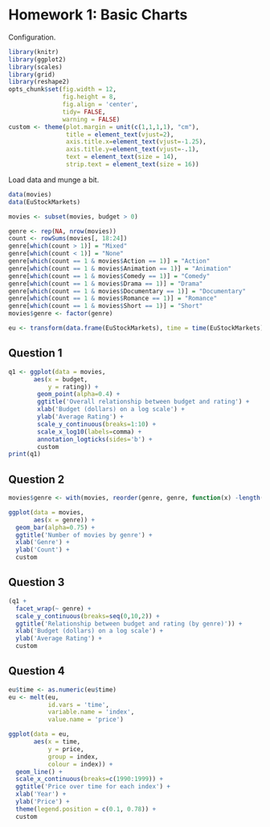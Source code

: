 Homework 1: Basic Charts
========================

Configuration.

```r
library(knitr)
library(ggplot2)
library(scales)
library(grid)
library(reshape2)
opts_chunk$set(fig.width = 12,
               fig.height = 8,
               fig.align = 'center',
               tidy= FALSE,
               warning = FALSE)
custom <- theme(plot.margin = unit(c(1,1,1,1), "cm"),
                title = element_text(vjust=2),
                axis.title.x=element_text(vjust=-1.25),
                axis.title.y=element_text(vjust=-.1),
                text = element_text(size = 14),
                strip.text = element_text(size = 16))
```

Load data and munge a bit.

```r
data(movies) 
data(EuStockMarkets)

movies <- subset(movies, budget > 0)

genre <- rep(NA, nrow(movies))
count <- rowSums(movies[, 18:24])
genre[which(count > 1)] = "Mixed"
genre[which(count < 1)] = "None"
genre[which(count == 1 & movies$Action == 1)] = "Action"
genre[which(count == 1 & movies$Animation == 1)] = "Animation"
genre[which(count == 1 & movies$Comedy == 1)] = "Comedy"
genre[which(count == 1 & movies$Drama == 1)] = "Drama"
genre[which(count == 1 & movies$Documentary == 1)] = "Documentary"
genre[which(count == 1 & movies$Romance == 1)] = "Romance"
genre[which(count == 1 & movies$Short == 1)] = "Short"
movies$genre <- factor(genre)

eu <- transform(data.frame(EuStockMarkets), time = time(EuStockMarkets))
```

## Question 1

```r
q1 <- ggplot(data = movies, 
       aes(x = budget,
           y = rating)) +
        geom_point(alpha=0.4) +
        ggtitle('Overall relationship between budget and rating') +
        xlab('Budget (dollars) on a log scale') +
        ylab('Average Rating') +
        scale_y_continuous(breaks=1:10) +
        scale_x_log10(labels=comma) +
        annotation_logticks(sides='b') +
        custom
print(q1)
```

## Question 2

```r
movies$genre <- with(movies, reorder(genre, genre, function(x) -length(x)))

ggplot(data = movies,
       aes(x = genre)) +
  geom_bar(alpha=0.75) +
  ggtitle('Number of movies by genre') +
  xlab('Genre') +
  ylab('Count') +
  custom
```

## Question 3
```r
(q1 + 
  facet_wrap(~ genre) + 
  scale_y_continuous(breaks=seq(0,10,2)) +
  ggtitle('Relationship between budget and rating (by genre)')) +
  xlab('Budget (dollars) on a log scale') + 
  ylab('Average Rating') + 
  custom
```

## Question 4

```r
eu$time <- as.numeric(eu$time)
eu <- melt(eu,
           id.vars = 'time',
           variable.name = 'index',
           value.name = 'price')

ggplot(data = eu,
       aes(x = time, 
           y = price,
           group = index,
           colour = index)) +
  geom_line() +
  scale_x_continuous(breaks=c(1990:1999)) +
  ggtitle('Price over time for each index') +
  xlab('Year') +
  ylab('Price') +
  theme(legend.position = c(0.1, 0.78)) +
  custom
```
